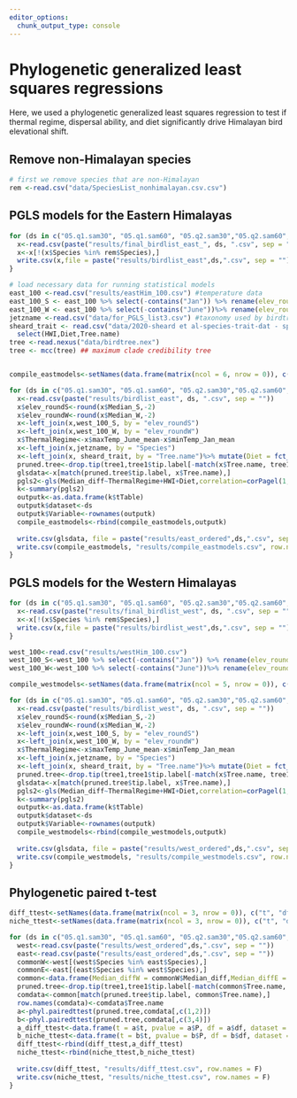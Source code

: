 ```yaml
---
editor_options: 
  chunk_output_type: console
---
```


# Phylogenetic generalized least squares regressions

Here, we used a phylogenetic generalized least squares regression to test if thermal regime, dispersal ability, and diet significantly drive Himalayan bird elevational shift.  

## Remove non-Himalayan species
```r
# first we remove species that are non-Himalayan
rem <-read.csv("data/SpeciesList_nonhimalayan.csv.csv")
```

## PGLS models for the Eastern Himalayas
```r
for (ds in c("05.q1.sam30", "05.q1.sam60", "05.q2.sam30","05.q2.sam60", "05.q3.sam30","05.q3.sam60", "95.q1.sam30","95.q1.sam60", "95.q2.sam30","95.q2.sam60" ,"95.q3.sam30","95.q3.sam60" ,"50.q1.sam30","50.q1.sam60" ,"50.q2.sam30","50.q2.sam60" ,"50.q3.sam30", "50.q3.sam60")) {
  x<-read.csv(paste("results/final_birdlist_east_", ds, ".csv", sep = ""))
  x<-x[!(x$Species %in% rem$Species),]
  write.csv(x,file = paste("results/birdlist_east",ds,".csv", sep = ""), row.names = F) 
}

# load necessary data for running statistical models 
east_100 <-read.csv("results/eastHim_100.csv") #temperature data
east_100_S <- east_100 %>% select(-contains("Jan")) %>% rename(elev_roundS = elev_round) #winter
east_100_W <- east_100 %>% select(-contains("June"))%>% rename(elev_roundW = elev_round) #summer
jetzname <-read.csv("data/for_PGLS_list3.csv") #taxonomy used by birdtree.org
sheard_trait <- read.csv("data/2020-sheard et al-species-trait-dat - speciesdata.csv") %>% #trait data set
  select(HWI,Diet,Tree.name)
tree <-read.nexus("data/birdtree.nex")
tree <- mcc(tree) ## maximum clade credibility tree


compile_eastmodels<-setNames(data.frame(matrix(ncol = 6, nrow = 0)), c("Variable", "Value", "Std.Error", "t-value", "p-value", "ds"))

for (ds in c("05.q1.sam30", "05.q1.sam60", "05.q2.sam30","05.q2.sam60", "05.q3.sam30","05.q3.sam60", "95.q1.sam30","95.q1.sam60", "95.q2.sam30","95.q2.sam60" ,"95.q3.sam30","95.q3.sam60" ,"50.q1.sam30","50.q1.sam60" ,"50.q2.sam30","50.q2.sam60" ,"50.q3.sam30", "50.q3.sam60")) {
  x<-read.csv(paste("results/birdlist_east", ds, ".csv", sep = ""))
  x$elev_roundS<-round(x$Median_S,-2)
  x$elev_roundW<-round(x$Median_W,-2)
  x<-left_join(x,west_100_S, by = "elev_roundS")
  x<-left_join(x,west_100_W, by = "elev_roundW")
  x$ThermalRegime<-x$maxTemp_June_mean-x$minTemp_Jan_mean
  x<-left_join(x,jetzname, by = "Species")
  x<-left_join(x, sheard_trait, by = "Tree.name")%>% mutate(Diet = fct_recode(Diet, "omnivore" = "nectar", "omnivore" = "scav", "seeds"="plants"))
  pruned.tree<-drop.tip(tree1,tree1$tip.label[-match(x$Tree.name, tree1$tip.label)])
  glsdata<-x[match(pruned.tree$tip.label, x$Tree.name),]
  pgls2<-gls(Median_diff~ThermalRegime+HWI+Diet,correlation=corPagel(1,pruned.tree),data=glsdata)
  k<-summary(pgls2)
  outputk<-as.data.frame(k$tTable)
  outputk$dataset<-ds
  outputk$Variable<-rownames(outputk)
  compile_eastmodels<-rbind(compile_eastmodels,outputk)
  
  write.csv(glsdata, file = paste("results/east_ordered",ds,".csv", sep = ""), row.names = F)
  write.csv(compile_eastmodels, "results/compile_eastmodels.csv", row.names = F)
}

```

## PGLS models for the Western Himalayas
```r
for (ds in c("05.q1.sam30", "05.q1.sam60", "05.q2.sam30","05.q2.sam60", "05.q3.sam30","05.q3.sam60", "95.q1.sam30","95.q1.sam60", "95.q2.sam30","95.q2.sam60" ,"95.q3.sam30","95.q3.sam60" ,"50.q1.sam30","50.q1.sam60" ,"50.q2.sam30","50.q2.sam60" ,"50.q3.sam30", "50.q3.sam60")) {
  x<-read.csv(paste("results/final_birdlist_west", ds, ".csv", sep = ""))
  x<-x[!(x$Species %in% rem$Species),]
  write.csv(x,file = paste("results/birdlist_west",ds,".csv", sep = ""), row.names = F) ## final list after removing non himalayan species
}

west_100<-read.csv("results/westHim_100.csv")
west_100_S<-west_100 %>% select(-contains("Jan")) %>% rename(elev_roundS = elev_round)
west_100_W<-west_100 %>% select(-contains("June"))%>% rename(elev_roundW = elev_round)

compile_westmodels<-setNames(data.frame(matrix(ncol = 5, nrow = 0)), c("Value", "Std.Error", "t-value", "p-value", "ds"))

for (ds in c("05.q1.sam30", "05.q1.sam60", "05.q2.sam30","05.q2.sam60", "05.q3.sam30","05.q3.sam60", "95.q1.sam30","95.q1.sam60", "95.q2.sam30","95.q2.sam60" ,"95.q3.sam30","95.q3.sam60" ,"50.q1.sam30","50.q1.sam60" ,"50.q2.sam30","50.q2.sam60" ,"50.q3.sam30", "50.q3.sam60")) {
  x<-read.csv(paste("results/birdlist_west", ds, ".csv", sep = ""))
  x$elev_roundS<-round(x$Median_S,-2)
  x$elev_roundW<-round(x$Median_W,-2)
  x<-left_join(x,west_100_S, by = "elev_roundS")
  x<-left_join(x,west_100_W, by = "elev_roundW")
  x$ThermalRegime<-x$maxTemp_June_mean-x$minTemp_Jan_mean
  x<-left_join(x,jetzname, by = "Species")
  x<-left_join(x, sheard_trait, by = "Tree.name")%>% mutate(Diet = fct_recode(Diet, "omnivore" = "nectar", "omnivore" = "scav", "seeds"="plants"))
  pruned.tree<-drop.tip(tree1,tree1$tip.label[-match(x$Tree.name, tree1$tip.label)])
  glsdata<-x[match(pruned.tree$tip.label, x$Tree.name),]
  pgls2<-gls(Median_diff~ThermalRegime+HWI+Diet,correlation=corPagel(1,pruned.tree),data=glsdata)
  k<-summary(pgls2)
  outputk<-as.data.frame(k$tTable)
  outputk$dataset<-ds
  outputk$Variable<-rownames(outputk)
  compile_westmodels<-rbind(compile_westmodels,outputk)
  
  write.csv(glsdata, file = paste("results/west_ordered",ds,".csv", sep = ""), row.names = F)
  write.csv(compile_westmodels, "results/compile_westmodels.csv", row.names = F)
}

```

## Phylogenetic paired t-test

```r

diff_ttest<-setNames(data.frame(matrix(ncol = 3, nrow = 0)), c("t", "df", "pvalue"))
niche_ttest<-setNames(data.frame(matrix(ncol = 3, nrow = 0)), c("t", "df", "pvalue"))

for (ds in c("05.q1.sam30", "05.q1.sam60", "05.q2.sam30","05.q2.sam60", "05.q3.sam30","05.q3.sam60", "95.q1.sam30","95.q1.sam60", "95.q2.sam30","95.q2.sam60" ,"95.q3.sam30","95.q3.sam60" ,"50.q1.sam30","50.q1.sam60" ,"50.q2.sam30","50.q2.sam60" ,"50.q3.sam30", "50.q3.sam60")) {
  west<-read.csv(paste("results/west_ordered",ds,".csv", sep = ""))
  east<-read.csv(paste("results/east_ordered",ds,".csv", sep = ""))
  commonW<-west[(west$Species %in% east$Species),]
  commonE<-east[(east$Species %in% west$Species),]
  common<-data.frame(Median_diffW = commonW$Median_diff,Median_diffE = commonE$Median_diff, ThermalRegimeW = commonW$ThermalRegime,ThermalRegimeE = commonE$ThermalRegime ,Tree.name = commonE$Tree.name)
  pruned.tree<-drop.tip(tree1,tree1$tip.label[-match(common$Tree.name, tree1$tip.label)])
  comdata<-common[match(pruned.tree$tip.label, common$Tree.name),]
  row.names(comdata)<-comdata$Tree.name
  a<-phyl.pairedttest(pruned.tree,comdata[,c(1,2)])
  b<-phyl.pairedttest(pruned.tree,comdata[,c(3,4)])
  a_diff_ttest<-data.frame(t = a$t, pvalue = a$P, df = a$df, dataset = ds)
  b_niche_ttest<-data.frame(t = b$t, pvalue = b$P, df = b$df, dataset = ds)
  diff_ttest<-rbind(diff_ttest,a_diff_ttest)
  niche_ttest<-rbind(niche_ttest,b_niche_ttest)
  
  write.csv(diff_ttest, "results/diff_ttest.csv", row.names = F)
  write.csv(niche_ttest, "results/niche_ttest.csv", row.names = F)
}

```
